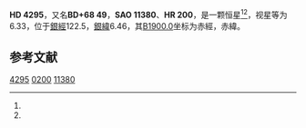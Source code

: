 {{Starbox begin
| name = HD 4295
}}
{{Starbox observe
| epoch = [[J2000.0|J2000.0]]
| constell = {{星座名待查}}<ref name=SIMBAD>{{cite web
 | url=http://simbad.u-strasbg.fr/simbad/sim-id?Ident=HR+200
 | title=Pulsating variable Star
 | publisher=Centre de Données astronomiques de Strasbourg
 | work=SIMBAD
 | accessdate=2012-07-13
 | archive-date=2016-03-16
 | archive-url=https://web.archive.org/web/20160316221131/http://simbad.u-strasbg.fr/simbad/sim-id?Ident=HR+200
 | dead-url=no
 }}</ref><ref name=DATA>{{cite web
 | url=http://vizier.u-strasbg.fr/viz-bin/VizieR-5?-out.add=.&-source=5050&-corr=PK=HR&-out.max=9999&HR=200
 | title=VizieR Detailed Page
 | accessdate=2012-07-13
 | archive-date=2016-03-05
 | archive-url=https://web.archive.org/web/20160305020723/http://vizier.u-strasbg.fr/viz-bin/VizieR-5?-out.add=.&-source=5050&-corr=PK=HR&-out.max=9999&HR=200
 | dead-url=no
 }}</ref>
| 星官 = 
| ra = {{RA|0|46|39}}<ref name=SIMBAD /><ref name=DATA />
| dec = {{DEC|+69|19|30}}<ref name=SIMBAD /><ref name=DATA />
| appmag_v = 6.33<ref name=SIMBAD /><ref name=DATA />
}}
{{Starbox character
| class = F3V<ref name=SIMBAD /><ref name=DATA />
| b-v = <ref name=SIMBAD /><ref name=DATA />
| u-b = <ref name=SIMBAD /><ref name=DATA />
| r-i = <ref name=SIMBAD /><ref name=DATA />
| variable = 
}}
{{Starbox astrometry
| radial_v = 
| prop_mo_ra = -14
| parallax = 
| p_error = 
}}
{{Starbox catalog
| names =BD+68 49，[[SAO星表|SAO]] 11380，[[HD星表|HD]] 4295，[[HR星表|HR]] 200}}
{{Starbox reference |Simbad=HR+200}}
{{Starbox end}}

'''HD 4295'''，又名'''BD+68 49'''，'''SAO 11380'''、'''HR 200'''，是一颗恒星<ref name=SIMBAD /><ref name=DATA />，视星等为6.33，位于[[銀道座標系|銀經]]122.5，[[銀道座標系|銀緯]]6.46，其[[B1900.0|B1900.0]]坐标为赤經{{RA|0|40|22.1}}，赤緯{{DEC|+68|6.46|42}}。

== 参考文献 ==
{{reflist}}

{{star-stub}}

[[Category:HD和HDE天體|4295]]
[[Category:HR天體|0200]]
[[Category:SAO天體|11380]]